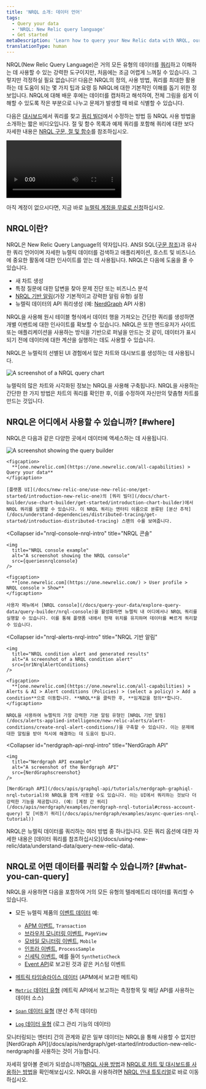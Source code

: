 ```yaml
---
title: 'NRQL 소개: 데이터 언어'
tags:
  - Query your data
  - 'NRQL: New Relic query language'
  - Get started
metaDescription: 'Learn how to query your New Relic data with NRQL, our SQL-like query language.'
translationType: human
---
```









NRQL(New Relic Query Language)은 거의 모든 유형의 데이터를 [쿼리](/docs/using-new-relic/data/understand-data/query-new-relic-data)하고 이해하는 데 사용할 수 있는 강력한 도구이지만, 처음에는 조금 어렵게 느껴질 수 있습니다. 그렇지만 걱정하실 필요 없습니다! 다음은 NRQL의 정의, 사용 방법, 쿼리를 최대한 활용하는 데 도움이 되는 몇 가지 팁과 요령 등 NRQL에 대한 기본적인 이해를 돕기 위한 정보입니다. NRQL에 대해 배운 후에는 데이터를 캡처하고 해석하여, 전체 그림을 쉽게 이해할 수 있도록 작은 부분으로 나누고 문제가 발생할 때 바로 식별할 수 있습니다.

다음은 [대시보드](/docs/query-your-data/explore-query-data/dashboards/introduction-dashboards)에서 쿼리를 찾고 [쿼리 빌더](/docs/query-your-data/explore-query-data/query-builder/introduction-query-builder)에서 수정하는 방법 등 NRQL 사용 방법을 소개하는 짧은 비디오입니다. 절 및 함수 목록과 예제 쿼리를 포함해 쿼리에 대한 보다 자세한 내용은 [NRQL 구문, 절 및 함수](/docs/query-your-data/nrql-new-relic-query-language/get-started/nrql-syntax-clauses-functions)를 참조하십시오.

<Video
  id="ad6hZPHAsME"
  type="youtube"
/>

아직 계정이 없으시다면, 지금 바로 [뉴렐릭 계정을 무료로 신청](https://newrelic.com/signup)하십시오.

## NRQL이란?

NRQL은 New Relic Query Language의 약자입니다. ANSI SQL([구문 참조](/docs/query-your-data/nrql-new-relic-query-language/get-started/introduction-nrql-how-nrql-works/#syntax))과 유사한 쿼리 언어이며 자세한 뉴렐릭 데이터를 검색하고 애플리케이션, 호스트 및 비즈니스에 중요한 활동에 대한 인사이트를 얻는 데 사용됩니다. NRQL은 다음에 도움을 줄 수 있습니다.

* 새 차트 생성
* 특정 질문에 대한 답변을 찾아 문제 진단 또는 비즈니스 분석
* [NRQL 기반 알림](/docs/alerts-applied-intelligence/new-relic-alerts/alert-conditions/create-nrql-alert-conditions)(가장 기본적이고 강력한 알림 유형) 설정
* 뉴렐릭 데이터의 API 쿼리생성 (예: [NerdGraph](/docs/apis/graphql-api/tutorials/nerdgraph-graphiql-nrql-tutorial) API 사용)

NRQL을 사용해 원시 테이블 형식에서 데이터 행을 가져오는 간단한 쿼리를 생성하면 개별 이벤트에 대한 인사이트를 확보할 수 있습니다. NRQL은 또한 엔드유저가 사이트 또는 애플리케이션을 사용하는 방식을 기반으로 퍼널을 만드는 것 같이, 데이터가 표시되기 전에 데이터에 대한 계산을 실행하는 데도 사용할 수 있습니다.

NRQL은 뉴렐릭의 선별된 UI 경험에서 많은 차트와 대시보드를 생성하는 데 사용됩니다.

<img
  title="new-relic-view-chart-nrql-query.png"
  alt="A screenshot of a NRQL query chart"
  src={queriesnrqlViewQueryforChart}
/>

<figcaption>
  뉴렐릭의 많은 차트와 시각화된 정보는 NRQL을 사용해 구축됩니다. NRQL을 사용하는 간단한 한 가지 방법은 차트의 쿼리를 확인한 후, 이를 수정하여 자신만의 맞춤형 차트를 만드는 것입니다.
</figcaption>

## NRQL은 어디에서 사용할 수 있습니까? [#where]

NRQL은 다음과 같은 다양한 곳에서 데이터에 액세스하는 데 사용됩니다.

<CollapserGroup>
  <Collapser
    id="query-builder-nrql-intro"
    title="쿼리 빌더"
  >
    <img
      title="Query builder example"
      alt="A screenshot showing the query builder"
      src={queriesnrqlNrqlExampleTimeseries}
    />

    <figcaption>
      **[one.newrelic.com](https://one.newrelic.com/all-capabilities) > Query your data**
    </figcaption>

    [플랫폼 UI](/docs/new-relic-one/use-new-relic-one/get-started/introduction-new-relic-one)의 [쿼리 빌더](/docs/chart-builder/use-chart-builder/get-started/introduction-chart-builder)에서 NRQL 쿼리를 실행할 수 있습니다. 이 NRQL 쿼리는 엔터티 이름으로 분류된 [분산 추적](/docs/understand-dependencies/distributed-tracing/get-started/introduction-distributed-tracing) 스팬의 수를 보여줍니다.
  </Collapser>

  <Collapser
    id="nrql-console-nrql-intro"
    title="NRQL 콘솔"
  >
    <img
      title="NRQL console example"
      alt="A screenshot showing the NRQL console"
      src={queriesnrqlconsole}
    />

    <figcaption>
      **[one.newrelic.com](https://one.newrelic.com/) > User profile > NRQL console > Show**
    </figcaption>

    사용자 메뉴에서 [NRQL console](/docs/query-your-data/explore-query-data/query-builder/nrql-console)을 활성화하면 뉴렐릭 내 어디에서나 NRQL 쿼리를 실행할 수 있습니다. 이를 통해 플랫폼 내에서 현재 위치를 유지하며 데이터를 빠르게 쿼리할 수 있습니다.
  </Collapser>

  <Collapser
    id="nrql-alerts-nrql-intro"
    title="NRQL 기반 알림"
  >
    <img
      title="NRQL condition alert and generated results"
      alt="A screenshot of a NRQL condition alert"
      src={nr1NrqlAlertConditions}
    />

    <figcaption>
      **[one.newrelic.com](https://one.newrelic.com/all-capabilities) > Alerts & AI > Alert conditions (Policies) > (select a policy) > Add a condition**으로 이동합니다. **NRQL**을 클릭한 후, **임계값을 정의**합니다.
    </figcaption>

    NRQL을 사용하여 뉴렐릭의 가장 강력한 기본 알림 유형인 [NRQL 기반 알림](/docs/alerts-applied-intelligence/new-relic-alerts/alert-conditions/create-nrql-alert-conditions/)을 구축할 수 있습니다. 이는 문제에 대한 알림을 받아 적시에 해결하는 데 도움이 됩니다.
  </Collapser>

  <Collapser
    id="nerdgraph-api-nrql-intro"
    title="NerdGraph API"
  >
    <img
      title="Nerdgraph API example"
      alt="A screenshot of the Nerdgraph API"
      src={NerdGraphscreenshot}
    />

    [NerdGraph API](/docs/apis/graphql-api/tutorials/nerdgraph-graphiql-nrql-tutorial)와 NRQL을 함께 사용할 수도 있습니다. 이는 UI에서 쿼리하는 것보다 더 강력한 기능을 제공합니다. (예: [계정 간 쿼리](/docs/apis/nerdgraph/examples/nerdgraph-nrql-tutorial#cross-account-query) 및 [비동기 쿼리](/docs/apis/nerdgraph/examples/async-queries-nrql-tutorial))
  </Collapser>
</CollapserGroup>

<Callout variant="tip">
  NRQL은 뉴렐릭 데이터를 쿼리하는 여러 방법 중 하나입니다. 모든 쿼리 옵션에 대한 자세한 내용은 [데이터 쿼리를 참조하십시오](/docs/using-new-relic/data/understand-data/query-new-relic-data).
</Callout>

## NRQL로 어떤 데이터를 쿼리할 수 있습니까? [#what-you-can-query]

NRQL을 사용하면 다음을 포함하여 거의 모든 유형의 텔레메트리 데이터를 쿼리할 수 있습니다.

* 모든 뉴렐릭 제품의 [이벤트 데이터](/docs/using-new-relic/data/understand-data/new-relic-data-types#event-data) 예:

  * [APM 이벤트](/docs/insights/insights-data-sources/default-data/apm-default-events-insights), `Transaction`
  * [브라우저 모니터링 이벤트](/docs/insights/insights-data-sources/default-data/browser-default-events-insights), `PageView`
  * [모바일 모니터링 이벤트](/docs/insights/insights-data-sources/default-data/mobile-default-events-insights), `Mobile`
  * [인프라 이벤트](/docs/infrastructure/manage-your-data/data-instrumentation/default-infrastructure-events), `ProcessSample`
  * [신세틱 이벤트](/docs/insights/insights-data-sources/default-data/synthetics-default-events-insights), 예를 들어 `SyntheticCheck`
  * [Event API](/docs/insights/insights-data-sources/custom-data/introduction-event-api)로 보고된 것과 같은 커스텀 이벤트

* [메트릭 타임슬라이스 데이터](/docs/using-new-relic/data/understand-data/new-relic-data-types#timeslice-data) (APM에서 보고한 메트릭)

* [`Metric` 데이터 유형](/docs/data-apis/understand-data/new-relic-data-types/#dimensional-metrics) (메트릭 API에서 보고하는 측정항목 및 해당 API를 사용하는 데이터 소스)

* [`Span` 데이터 유형](/docs/using-new-relic/data/understand-data/new-relic-data-types#trace-data) (분산 추적 데이터)

* [`Log` 데이터 유형](/docs/using-new-relic/data/understand-data/new-relic-data-types#log-data) (로그 관리 기능의 데이터)

<Callout variant="tip">
  모니터링되는 엔터티 간의 관계와 같은 일부 데이터는 NRQL을 통해 사용할 수 없지만 [NerdGraph API](/docs/apis/nerdgraph/get-started/introduction-new-relic-nerdgraph)를 사용하는 것이 가능합니다.
</Callout>

자세히 알아볼 준비가 되셨습니까?[NRQL 사용 방법](/docs/query-your-data/nrql-new-relic-query-language/get-started/introduction-nrql-how-nrql-works/)과 [NRQL로 차트 및 대시보드를 사용하는 방법](/docs/query-your-data/nrql-new-relic-query-language/get-started/charts-and-dashboards-with-nrql/)을 확인해보십시오. NRQL을 사용하려면 [NRQL 안내 튜토리얼](/docs/query-your-data/nrql-new-relic-query-language/get-started/introduction-nrql-tutorial/)로 바로 이동하십시오.